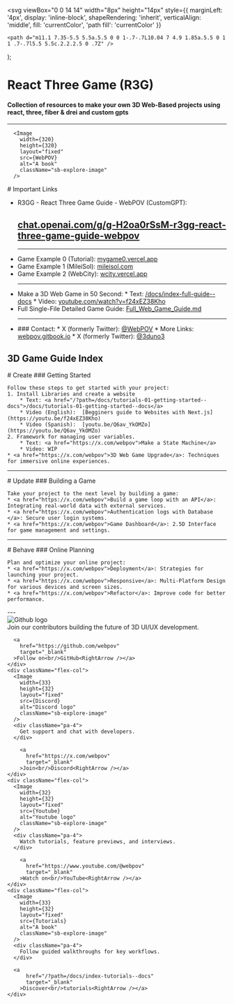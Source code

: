 

  <svg
    viewBox="0 0 14 14"
    width="8px"
    height="14px"
    style={{
      marginLeft: '4px',
      display: 'inline-block',
      shapeRendering: 'inherit',
      verticalAlign: 'middle',
      fill: 'currentColor',
      'path fill': 'currentColor'
    }}
  >
    <path d="m11.1 7.35-5.5 5.5a.5.5 0 0 1-.7-.7L10.04 7 4.9 1.85a.5.5 0 1 1 .7-.7l5.5 5.5c.2.2.2.5 0 .7Z" />
  </svg>
);

<Meta title="React Three Game Guide" />

# React Three Game (R3G)
#### Collection of resources to make your own 3D Web-Based projects using react, three, fiber & drei and custom gpts
---

      <Image 
        width={320}
        height={320}
        layout="fixed"
        src={WebPOV} 
        alt="A book" 
        className="sb-explore-image"
      />

<div className="pb-100">
  <div>
    # Important Links
  </div>
  <div>
    <ul>
      <li> 
        R3GG - React Three Game Guide - WebPOV (CustomGPT): <br />
        <h2><a href="https://chat.openai.com/g/g-H2oa0rSsM-r3gg-react-three-game-guide-webpov">chat.openai.com/g/g-H2oa0rSsM-r3gg-react-three-game-guide-webpov</a></h2>
      </li> 
      <hr />
      <li> 
        Game Example 0 (Tutorial): <a href="https://mygame0.vercel.app/">mygame0.vercel.app</a>
      </li> 
      <li> 
        Game Example 1 (MileiSol): <a href="https://mileisol.com/">mileisol.com</a>
      </li> 
      <li> 
        Game Example 2 (WebCity): <a href="https://wcity.vercel.app/">wcity.vercel.app</a>
      </li> 
      <hr />
      <li> 
        Make a 3D Web Game in 50 Second:
          * Text: <a href="/?path=/docs/index-full-guide--docs">/docs/index-full-guide--docs</a> 
          * Video: <a href="https://www.youtube.com/watch?v=f24xEZ38Kho">youtube.com/watch?v=f24xEZ38Kho</a>
      </li> 
      <li> 
        Full Single-File Detailed Game Guide: <a href="/?path=/docs/index-full-guide--docs">Full_Web_Game_Guide.md</a>
      </li> 
      <hr />
      <li> 
        ### Contact:
        * X (formerly Twitter): <a href="https://x.com/webpov">@WebPOV</a>
        * More Links: <a href="https://webpov.gitbook.io/pov/about/contact">webpov.gitbook.io</a>
        * X (formerly Twitter): <a href="https://x.com/3duno3">@3duno3</a>
      </li> 
    </ul>
  </div>
</div>



## 3D Game Guide Index
<div>
  <div>
    # Create
    ### Getting Started

    Follow these steps to get started with your project:
    1. Install Libraries and create a website
        * Text: <a href="/?path=/docs/tutorials-01-getting-started--docs">/docs/tutorials-01-getting-started--docs</a>
        * Video (English):  [Begginers guide to Websites with Next.js](https://youtu.be/f24xEZ38Kho)
        * Video (Spanish):  [youtu.be/Q6av_YkOMZo](https://youtu.be/Q6av_YkOMZo)
    2. Framework for managing user variables.
        * Text: <a href="https://x.com/webpov">Make a State Machine</a>
        * Video: WIP
    * <a href="https://x.com/webpov">3D Web Game Upgrade</a>: Techniques for immersive online experiences.
  </div>
</div>

---

<div>
  <div>
    # Update
    ### Building a Game

    Take your project to the next level by building a game:
    * <a href="https://x.com/webpov">Build a game loop with an API</a>: Integrating real-world data with external services.
    * <a href="https://x.com/webpov">Authentication logs with Database </a>: Secure user login systems.
    * <a href="https://x.com/webpov">Game Dashboard</a>: 2.5D Interface for game management and settings.

  </div>
</div>

---

<div>
  <div>
    # Behave
    ### Online Planning

    Plan and optimize your online project:
    * <a href="https://x.com/webpov">Deployment</a>: Strategies for launching your project.
    * <a href="https://x.com/webpov">Responsive</a>: Multi-Platform Design for various devices and screen sizes.
    * <a href="https://x.com/webpov">Refactor</a>: Improve code for better performance.

  </div>
</div>


<div className="pt-100"></div>
---
<div className="flex">
  <div  className="flex-col">
      <Image 
        width={32}
        height={32}
        layout="fixed"
        src={Github} 
        alt="Github logo" 
        className="sb-explore-image"
      />
      <div className="pa-4">
      Join our contributors building the future of 3D UI/UX development.
      </div>

      <a
        href="https://github.com/webpov"
        target="_blank"
      >Follow on<br/>GitHub<RightArrow /></a>
    </div>
    <div className="flex-col">
      <Image 
        width={33}
        height={32}
        layout="fixed"
        src={Discord} 
        alt="Discord logo" 
        className="sb-explore-image"
      />
      <div className="pa-4">
        Get support and chat with developers.
      </div>

        <a
          href="https://x.com/webpov"
          target="_blank"
        >Join<br/>Discord<RightArrow /></a>
    </div>
    <div className="flex-col">
      <Image 
        width={32}
        height={32}
        layout="fixed"
        src={Youtube} 
        alt="Youtube logo" 
        className="sb-explore-image"
      />
      <div className="pa-4">
        Watch tutorials, feature previews, and interviews.
      </div>

        <a
          href="https://www.youtube.com/@webpov"
          target="_blank"
        >Watch on<br/>YouTube<RightArrow /></a>
    </div>
    <div className="flex-col">
      <Image 
        width={33}
        height={32}
        layout="fixed"
        src={Tutorials} 
        alt="A book" 
        className="sb-explore-image"
      />
      <div className="pa-4">
        Follow guided walkthroughs for key workflows.
      </div>

      <a
          href="/?path=/docs/index-tutorials--docs"
          target="_blank"
        >Discover<br/>tutorials<RightArrow /></a>
    </div>
</div>
